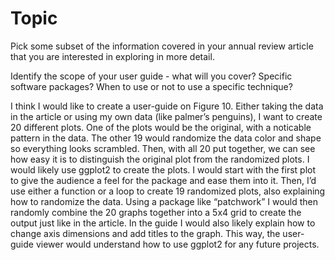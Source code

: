# Topic

Pick some subset of the information covered in your annual review article that you are interested in exploring in more detail.

Identify the scope of your user guide - what will you cover? Specific software packages? When to use or not to use a specific technique?

I think I would like to create a user-guide on Figure 10. Either taking the data in the article or using my own data (like palmer's penguins), I want to create 20 different plots. One of the plots would be the original, with a noticable pattern in the data. The other 19 would randomize the data color and shape so everything looks scrambled. Then, with all 20 put together, we can see how easy it is to distinguish the original plot from the randomized plots. I would likely use ggplot2 to create the plots. I would start with the first plot to give the audience a feel for the package and ease them into it. Then, I'd use either a function or a loop to create 19 randomized plots, also explaining how to randomize the data. Using a package like "patchwork" I would then randomly combine the 20 graphs together into a 5x4 grid to create the output just like in the article. In the guide I would also likely explain how to change axis dimensions and add titles to the graph. This way, the user-guide viewer would understand how to use ggplot2 for any future projects.
